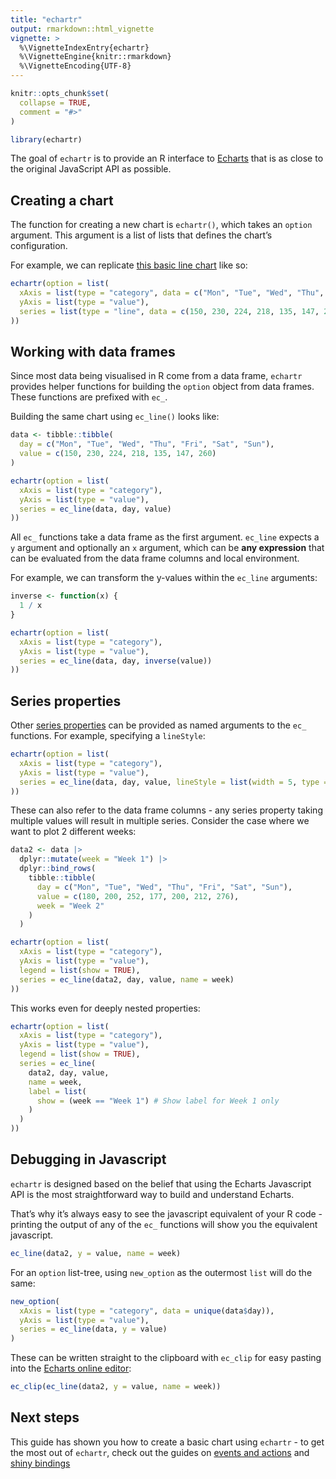 ```yaml
---
title: "echartr"
output: rmarkdown::html_vignette
vignette: >
  %\VignetteIndexEntry{echartr}
  %\VignetteEngine{knitr::rmarkdown}
  %\VignetteEncoding{UTF-8}
---
```


```r
knitr::opts_chunk$set(
  collapse = TRUE,
  comment = "#>"
)
```

```r
library(echartr)
```

The goal of `echartr` is to provide an R interface to [Echarts](https://echarts.apache.org) that is as close to the original JavaScript API as possible. 

## Creating a chart

The function for creating a new chart is `echartr()`, which takes an `option` argument. This argument is a list of lists that defines the chart's configuration.

For example, we can replicate [this basic line chart](https://echarts.apache.org/examples/en/editor.html?c=line-simple) like so:

```r
echartr(option = list(
  xAxis = list(type = "category", data = c("Mon", "Tue", "Wed", "Thu", "Fri", "Sat", "Sun")),
  yAxis = list(type = "value"),
  series = list(type = "line", data = c(150, 230, 224, 218, 135, 147, 260))
))
```
## Working with data frames

Since most data being visualised in R come from a data frame, `echartr` provides helper functions for building the `option` object from data frames. These functions are prefixed with `ec_`. 

Building the same chart using `ec_line()` looks like:

```r
data <- tibble::tibble(
  day = c("Mon", "Tue", "Wed", "Thu", "Fri", "Sat", "Sun"),
  value = c(150, 230, 224, 218, 135, 147, 260)
)

echartr(option = list(
  xAxis = list(type = "category"),
  yAxis = list(type = "value"),
  series = ec_line(data, day, value)
))
```

All `ec_` functions take a data frame as the first argument. `ec_line` expects a `y` argument and optionally an `x` argument, which can be **any expression** that can be evaluated from the data frame columns and local environment. 

For example, we can transform the y-values within the `ec_line` arguments:

```r
inverse <- function(x) {
  1 / x
}

echartr(option = list(
  xAxis = list(type = "category"),
  yAxis = list(type = "value"),
  series = ec_line(data, day, inverse(value))
))
```
## Series properties

Other [series properties](https://echarts.apache.org/en/option.html#series) can be provided as named arguments to the `ec_` functions. For example, specifying a `lineStyle`:

```r
echartr(option = list(
  xAxis = list(type = "category"),
  yAxis = list(type = "value"),
  series = ec_line(data, day, value, lineStyle = list(width = 5, type = "solid"))
))
```
These can also refer to the data frame columns - any series property taking multiple values will result in multiple series. Consider the case where we want to plot 2 different weeks:

```r
data2 <- data |>
  dplyr::mutate(week = "Week 1") |>
  dplyr::bind_rows(
    tibble::tibble(
      day = c("Mon", "Tue", "Wed", "Thu", "Fri", "Sat", "Sun"),
      value = c(180, 200, 252, 177, 200, 212, 276),
      week = "Week 2"
    )
  )

echartr(option = list(
  xAxis = list(type = "category"),
  yAxis = list(type = "value"),
  legend = list(show = TRUE),
  series = ec_line(data2, day, value, name = week)
))
```
This works even for deeply nested properties:

```r
echartr(option = list(
  xAxis = list(type = "category"),
  yAxis = list(type = "value"),
  legend = list(show = TRUE),
  series = ec_line(
    data2, day, value, 
    name = week, 
    label = list(
      show = (week == "Week 1") # Show label for Week 1 only
    )
  )
))
```
## Debugging in Javascript

`echartr` is designed based on the belief that using the Echarts Javascript API is the most straightforward way to build and understand Echarts. 

That's why it's always easy to see the javascript equivalent of your R code - printing the output of any of the `ec_` functions will show you the equivalent javascript.

```r
ec_line(data2, y = value, name = week)
```
For an `option` list-tree, using `new_option` as the outermost `list` will do the same:

```r
new_option(
  xAxis = list(type = "category", data = unique(data$day)),
  yAxis = list(type = "value"),
  series = ec_line(data, y = value)
)
```
These can be written straight to the clipboard with `ec_clip` for easy pasting into the [Echarts online editor](https://echarts.apache.org/examples/en/editor.html):

```r
ec_clip(ec_line(data2, y = value, name = week))
```

## Next steps

This guide has shown you how to create a basic chart using `echartr` - to get the most out of `echartr`, check out the guides on [events and actions](#) and [shiny bindings](#)
